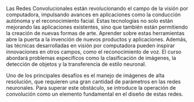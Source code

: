Las Redes Convolucionales están revolucionando el campo de la visión por computadora, impulsando avances en aplicaciones como la conducción autónoma y el reconocimiento facial. Estas tecnologías no solo están mejorando las aplicaciones existentes, sino que también están permitiendo la creación de nuevas formas de arte. Aprender sobre estas herramientas abre la puerta a la invención de nuevos productos y aplicaciones. Además, las técnicas desarrolladas en visión por computadora pueden inspirar innovaciones en otros campos, como el reconocimiento de voz. El curso abordará problemas específicos como la clasificación de imágenes, la detección de objetos y la transferencia de estilo neuronal. 

Uno de los principales desafíos es el manejo de imágenes de alta resolución, que requieren una gran cantidad de parámetros en las redes neuronales. Para superar este obstáculo, se introduce la operación de convolución como un elemento fundamental en el diseño de estas redes.